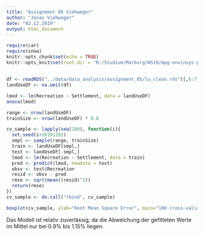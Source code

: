 ```yaml
---
title: "Assignment 06 Viehweger"
author: "Jonas Viehweger"
date: "02.12.2019"
output: html_document
---
```


```r
require(car)
require(snow)
knitr::opts_chunk$set(echo = TRUE)
knitr::opts_knit$set(root.dir = "R:/Studium/Marburg/WS19/mpg-envinsys-plygrnd/mpg-data-analysis-2019-jonasViehweger/")
```

## 


```r

df <- readRDS("../data/data_analysis/assignment_05/lu_clean.rds")[,6:7]
landUseDF <- na.omit(df)

lmod <- lm(Recreation ~ Settlement, data = landUseDF)
anova(lmod)

range <- nrow(landUseDF)
trainSize <- nrow(landUseDF) * 0.8

cv_sample <- lapply(seq(100), function(i){
  set.seed(i+20191202)
  smpl <- sample(range, trainSize)
  train <- landUseDF[smpl,]
  test <- landUseDF[-smpl,]
  lmod <- lm(Recreation ~ Settlement, data = train)
  pred <- predict(lmod, newdata = test)
  obsv <- test$Recreation
  resid <- obsv - pred
  rmse <- sqrt(mean((resid)^2))
  return(rmse)
})
cv_sample <- do.call("rbind", cv_sample)

boxplot(cv_sample, ylab="Root Mean Square Error", main="100 cross-validation runs")

```

Das Modell ist relativ zuverlässig, da die Abweichung der gefitteten Werte im Mittel nur bei 0.9% bis 1.15% liegen.
